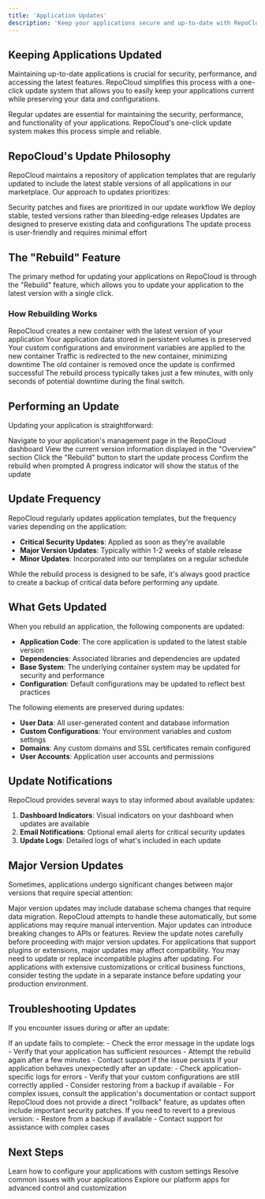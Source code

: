 ```yaml
---
title: 'Application Updates'
description: 'Keep your applications secure and up-to-date with RepoCloud''s update system'
---
```


## Keeping Applications Updated

Maintaining up-to-date applications is crucial for security, performance, and accessing the latest features. RepoCloud simplifies this process with a one-click update system that allows you to easily keep your applications current while preserving your data and configurations.

<Tip>
  Regular updates are essential for maintaining the security, performance, and functionality of your applications. RepoCloud's one-click update system makes this process simple and reliable.
</Tip>

## RepoCloud's Update Philosophy

RepoCloud maintains a repository of application templates that are regularly updated to include the latest stable versions of all applications in our marketplace. Our approach to updates prioritizes:

<CardGroup cols={2}>
  <Card title="Security" icon="shield-halved">
    Security patches and fixes are prioritized in our update workflow
  </Card>
  <Card title="Stability" icon="check-double">
    We deploy stable, tested versions rather than bleeding-edge releases
  </Card>
  <Card title="Data Preservation" icon="database">
    Updates are designed to preserve existing data and configurations
  </Card>
  <Card title="Simplicity" icon="wand-magic-sparkles">
    The update process is user-friendly and requires minimal effort
  </Card>
</CardGroup>

## The "Rebuild" Feature

The primary method for updating your applications on RepoCloud is through the "Rebuild" feature, which allows you to update your application to the latest version with a single click.

### How Rebuilding Works

<Steps>
  <Step title="Prepare Update">
    RepoCloud creates a new container with the latest version of your application
  </Step>
  <Step title="Preserve Data">
    Your application data stored in persistent volumes is preserved
  </Step>
  <Step title="Apply Configuration">
    Your custom configurations and environment variables are applied to the new container
  </Step>
  <Step title="Switch Containers">
    Traffic is redirected to the new container, minimizing downtime
  </Step>
  <Step title="Cleanup">
    The old container is removed once the update is confirmed successful
  </Step>
</Steps>

<Note>
  The rebuild process typically takes just a few minutes, with only seconds of potential downtime during the final switch.
</Note>

## Performing an Update

Updating your application is straightforward:

<Steps>
  <Step title="Access Instance Management">
    Navigate to your application's management page in the RepoCloud dashboard
  </Step>
  <Step title="Check Current Version">
    View the current version information displayed in the "Overview" section
  </Step>
  <Step title="Initiate Rebuild">
    Click the "Rebuild" button to start the update process
  </Step>
  <Step title="Confirm Action">
    Confirm the rebuild when prompted
  </Step>
  <Step title="Monitor Progress">
    A progress indicator will show the status of the update
  </Step>
</Steps>

## Update Frequency

RepoCloud regularly updates application templates, but the frequency varies depending on the application:

- **Critical Security Updates**: Applied as soon as they're available
- **Major Version Updates**: Typically within 1-2 weeks of stable release
- **Minor Updates**: Incorporated into our templates on a regular schedule

<Warning>
  While the rebuild process is designed to be safe, it's always good practice to create a backup of critical data before performing any update.
</Warning>

## What Gets Updated

When you rebuild an application, the following components are updated:

- **Application Code**: The core application is updated to the latest stable version
- **Dependencies**: Associated libraries and dependencies are updated
- **Base System**: The underlying container system may be updated for security and performance
- **Configuration**: Default configurations may be updated to reflect best practices

The following elements are preserved during updates:

- **User Data**: All user-generated content and database information
- **Custom Configurations**: Your environment variables and custom settings
- **Domains**: Any custom domains and SSL certificates remain configured
- **User Accounts**: Application user accounts and permissions

## Update Notifications

RepoCloud provides several ways to stay informed about available updates:

1. **Dashboard Indicators**: Visual indicators on your dashboard when updates are available
2. **Email Notifications**: Optional email alerts for critical security updates
3. **Update Logs**: Detailed logs of what's included in each update

## Major Version Updates

Sometimes, applications undergo significant changes between major versions that require special attention:

<AccordionGroup>
  <Accordion title="Data Migration">
    Major version updates may include database schema changes that require data migration. RepoCloud attempts to handle these automatically, but some applications may require manual intervention.
  </Accordion>
  <Accordion title="Breaking Changes">
    Major updates can introduce breaking changes to APIs or features. Review the update notes carefully before proceeding with major version updates.
  </Accordion>
  <Accordion title="Plugin Compatibility">
    For applications that support plugins or extensions, major updates may affect compatibility. You may need to update or replace incompatible plugins after updating.
  </Accordion>
</AccordionGroup>

<Tip>
  For applications with extensive customizations or critical business functions, consider testing the update in a separate instance before updating your production environment.
</Tip>

## Troubleshooting Updates

If you encounter issues during or after an update:

<AccordionGroup>
  <Accordion title="Failed Update">
    If an update fails to complete:
    - Check the error message in the update logs
    - Verify that your application has sufficient resources
    - Attempt the rebuild again after a few minutes
    - Contact support if the issue persists
  </Accordion>
  <Accordion title="Post-Update Issues">
    If your application behaves unexpectedly after an update:
    - Check application-specific logs for errors
    - Verify that your custom configurations are still correctly applied
    - Consider restoring from a backup if available
    - For complex issues, consult the application's documentation or contact support
  </Accordion>
  <Accordion title="Reverting Updates">
    RepoCloud does not provide a direct "rollback" feature, as updates often include important security patches. If you need to revert to a previous version:
    - Restore from a backup if available
    - Contact support for assistance with complex cases
  </Accordion>
</AccordionGroup>

## Next Steps

<CardGroup>
  <Card title="Environment Variables" icon="gear" href="/user-guide/environment-variables">
    Learn how to configure your applications with custom settings
  </Card>
  <Card title="Troubleshooting" icon="wrench" href="/user-guide/troubleshooting">
    Resolve common issues with your applications
  </Card>
  <Card title="Platform Apps" icon="server" href="/platforms/introduction">
    Explore our platform apps for advanced control and customization
  </Card>
</CardGroup> 